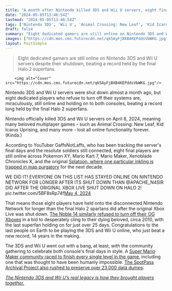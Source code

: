 ```yaml
---
title: "A month after Nintendo killed 3DS and Wii U servers, eight final players beat a 14-year-old record held by Halo 2 superfans"
date: "2024-05-05T13:46:54Z"
lastmod: "2024-05-05T13:46:54Z"
tags: ['Nintendo 3DS', 'Wii U', 'Animal Crossing: New Leaf', 'Kid Icarus Uprising', 'Pokemon XY', 'Mario Kart 7', 'Mario Maker', 'Xenoblade Chronicles X', 'Splatoon']
draft: false
summary: "Eight dedicated gamers are still online on Nintendo 3DS and Wii U servers despite their shutdown, beating a record held by the final Halo 2 superfans."
images: ["https://cdn.mos.cms.futurecdn.net/qk5AyFjBXB4KEPddsVbWKG.jpg"]
layout: PostSimple
---
```

> Eight dedicated gamers are still online on Nintendo 3DS and Wii U servers despite their shutdown, beating a record held by the final Halo 2 superfans.


        <img alt="Cover" src="https://cdn.mos.cms.futurecdn.net/qk5AyFjBXB4KEPddsVbWKG.jpg"/>
        
Nintendo 3DS and Wii U servers were shut down almost a month ago, but eight dedicated players who refuse to turn off their systems are, miraculously, still online and holding on to both consoles, beating a record long held by the final Halo 2 superfans. 

Nintendo officially killed 3DS and Wii U servers on April 8, 2024, meaning many beloved multiplayer games - such as Animal Crossing: New Leaf, Kid Icarus Uprising, and many more - lost all online functionality forever. (Kinda.)

According to YouTuber GaffsNotLaffs, who has been tracking the server's final days and the resolute soldiers still connected, eight final players are still online across Pokemon XY, Mario Kart 7, Mario Maker, Xenoblade Chronicles X, and the original [Splatoon, where one particular inkling is trapped in map purgatory](https://www.gamesradar.com/games/splatoon/the-last-splatoon-player-still-standing-after-nintendos-wii-u-shutdown-is-now-trapped-in-map-purgatory-for-the-next-ten-years/) for the next decade. 

WE DID IT! EVERYONE ON THIS LIST HAS STAYED ONLINE ON NINTENDO NETWORK FOR LONGER AFTER ITS SHUT DOWN THAN @APACHE_N4SIR DID AFTER THE ORIGINAL XBOX LIVE SHUT DOWN ON HALO 2! pic.twitter.com/5BF8sRp74f[May 4, 2024](https://twitter.com/GaffsNotLaffs/status/1786576235545387028)

That means those eight players have held onto the disconnected Nintendo Network for longer than the final Halo 2 spartans did after the original Xbox Live was shut down. [The Noble 14 similarly refused to turn off their OG Xboxes](https://www.gamesradar.com/exclusive-interview-halo-2s-final-players-share-their-stories/) in a bid to desperately cling to their dying beloved, circa 2010, with the last superfan holding on for just over 25 days. Congratulations to the last people on Earth to be playing the 3DS and Wii U online, who just beat a new record, 14 years in the making.

The 3DS and Wii U went out with a bang, at least, with the community gathering to celebrate both console's final days in style. A [Super Mario Maker community raced to finish every single level in the game](https://www.gamesradar.com/the-impossible-super-mario-maker-level-has-been-cleared-just-days-before-nintendo-kills-3ds-and-wii-u-servers/), including one that was thought to have been humanly impossible. [The SpotPass Archival Project also rushed to preserve over 23,000 data dumps](https://www.gamesradar.com/just-before-nintendo-shut-down-the-3ds-and-wii-u-servers-fans-rallied-together-and-gathered-23000-data-dumps-to-preserve-dlc-that-was-nearly-lost-forever/). 

[<em>The Nintendo 3DS and Wii U’s real legacy is how they brought players together.</em>](https://www.gamesradar.com/games/the-nintendo-3ds-and-wii-us-real-legacy-is-how-they-brought-players-together/)
        